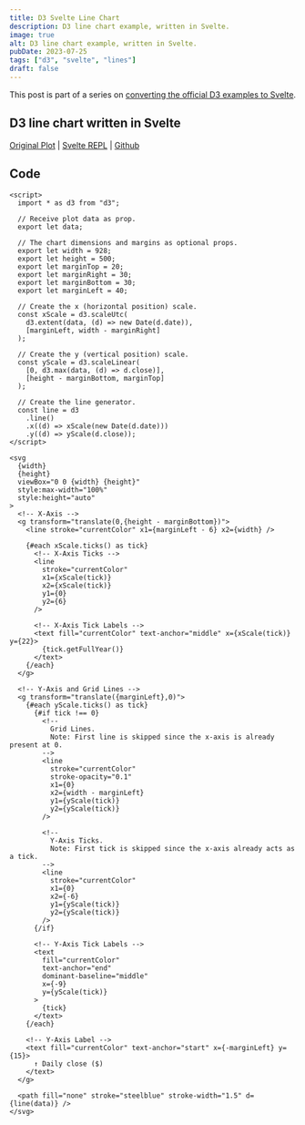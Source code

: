 ```yaml
---
title: D3 Svelte Line Chart
description: D3 line chart example, written in Svelte.
image: true
alt: D3 line chart example, written in Svelte.
pubDate: 2023-07-25
tags: ["d3", "svelte", "lines"]
draft: false
---
```



This post is part of a series on [converting the official D3 examples to
Svelte](/d3-svelte).

## D3 line chart written in Svelte

<App />

[Original Plot](https://observablehq.com/@d3/line-chart/2) |
[Svelte REPL](https://svelte.dev/repl/3ad4a548a4c442b69f20c25021ac8fbf?version=4.1.0) |
[Github](https://github.com/tonydangblog/blog/tree/main/apps/frontend/src/content/posts/d3-svelte-line-chart/_components/Plot.svelte)

## Code

```svelte
<script>
  import * as d3 from "d3";

  // Receive plot data as prop.
  export let data;

  // The chart dimensions and margins as optional props.
  export let width = 928;
  export let height = 500;
  export let marginTop = 20;
  export let marginRight = 30;
  export let marginBottom = 30;
  export let marginLeft = 40;

  // Create the x (horizontal position) scale.
  const xScale = d3.scaleUtc(
    d3.extent(data, (d) => new Date(d.date)),
    [marginLeft, width - marginRight]
  );

  // Create the y (vertical position) scale.
  const yScale = d3.scaleLinear(
    [0, d3.max(data, (d) => d.close)],
    [height - marginBottom, marginTop]
  );

  // Create the line generator.
  const line = d3
    .line()
    .x((d) => xScale(new Date(d.date)))
    .y((d) => yScale(d.close));
</script>

<svg
  {width}
  {height}
  viewBox="0 0 {width} {height}"
  style:max-width="100%"
  style:height="auto"
>
  <!-- X-Axis -->
  <g transform="translate(0,{height - marginBottom})">
    <line stroke="currentColor" x1={marginLeft - 6} x2={width} />

    {#each xScale.ticks() as tick}
      <!-- X-Axis Ticks -->
      <line
        stroke="currentColor"
        x1={xScale(tick)}
        x2={xScale(tick)}
        y1={0}
        y2={6}
      />

      <!-- X-Axis Tick Labels -->
      <text fill="currentColor" text-anchor="middle" x={xScale(tick)} y={22}>
        {tick.getFullYear()}
      </text>
    {/each}
  </g>

  <!-- Y-Axis and Grid Lines -->
  <g transform="translate({marginLeft},0)">
    {#each yScale.ticks() as tick}
      {#if tick !== 0}
        <!-- 
          Grid Lines. 
          Note: First line is skipped since the x-axis is already present at 0. 
        -->
        <line
          stroke="currentColor"
          stroke-opacity="0.1"
          x1={0}
          x2={width - marginLeft}
          y1={yScale(tick)}
          y2={yScale(tick)}
        />

        <!-- 
          Y-Axis Ticks. 
          Note: First tick is skipped since the x-axis already acts as a tick. 
        -->
        <line
          stroke="currentColor"
          x1={0}
          x2={-6}
          y1={yScale(tick)}
          y2={yScale(tick)}
        />
      {/if}

      <!-- Y-Axis Tick Labels -->
      <text
        fill="currentColor"
        text-anchor="end"
        dominant-baseline="middle"
        x={-9}
        y={yScale(tick)}
      >
        {tick}
      </text>
    {/each}

    <!-- Y-Axis Label -->
    <text fill="currentColor" text-anchor="start" x={-marginLeft} y={15}>
      ↑ Daily close ($)
    </text>
  </g>

  <path fill="none" stroke="steelblue" stroke-width="1.5" d={line(data)} />
</svg>
```

